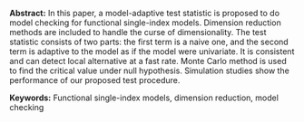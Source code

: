 <span>**Abstract:**</span> In this paper, a model-adaptive test
statistic is proposed to do model checking for functional single-index
models. Dimension reduction methods are included to handle the curse of
dimensionality. The test statistic consists of two parts: the first term
is a naive one, and the second term is adaptive to the model as if the
model were univariate. It is consistent and can detect local alternative
at a fast rate. Monte Carlo method is used to find the critical value
under null hypothesis. Simulation studies show the performance of our
proposed test procedure.

<span>**Keywords:**</span> Functional single-index models, dimension
reduction, model checking
